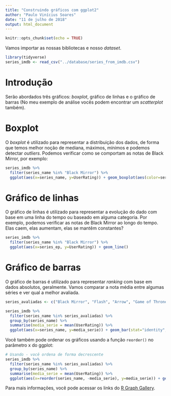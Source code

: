 ```yaml
---
title: "Construindo gráficos com ggplot2"
author: "Paulo Vinícius Soares"
date: "11 de julho de 2018"
output: html_document
---
```


```r
knitr::opts_chunk$set(echo = TRUE)
```

Vamos importar as nossas bibliotecas e nosso _dataset_.
```r
library(tidyverse)
series_imdb <- read_csv("../database/series_from_imdb.csv")
```

# Introdução

Serão abordados três gráficos: _boxplot_, gráfico de linhas e o gráfico de barras (No meu exemplo de análise vocês podem encontrar um _scatterplot_ também).

# Boxplot
O _boxplot_ é utilizado para representar a distribuição dos dados, de forma que temos melhor noção de mediana, máximos, mínimos e podemos detectar _outliers_. Podemos verificar como se comportam as notas de Black Mirror, por exemplo:

```r
series_imdb %>%
  filter(series_name %in% "Black Mirror") %>%
  ggplot(aes(x=series_name, y=UserRating)) + geom_boxplot(aes(color=series_name), show.legend=FALSE)
```

# Gráfico de linhas
O gráfico de linhas é utilizado para representar a evolução do dado com base em uma linha do tempo ou baseado em alguma categoria. Por exemplo, podemos verificar as notas de Black Mirror ao longo do tempo. Elas caem, elas aumentam, elas se mantêm constantes?
```r
series_imdb %>%
  filter(series_name %in% "Black Mirror") %>%
  ggplot(aes(x=series_ep, y=UserRating)) + geom_line()
```

# Gráfico de barras
O gráfico de barras é utilizado para representar _ranking_ com base em dados absolutos, geralmente. Vamos comparar a nota média entre algumas séries e ver qual a melhor avaliada.

```r
series_avaliadas <- c("Black Mirror", "Flash", "Arrow", "Game of Thrones")

series_imdb %>%
  filter(series_name %in% series_avaliadas) %>%
  group_by(series_name) %>%
  summarise(media_serie = mean(UserRating)) %>%
  ggplot(aes(x=series_name, y=media_serie)) + geom_bar(stat="identity", aes(fill=series_name))
```

Você também pode ordenar os gráficos usando a função `reorder()` no parâmetro x do ggplot:
```r
# Usando - você ordena de forma decrescente
series_imdb %>%
  filter(series_name %in% series_avaliadas) %>%
  group_by(series_name) %>%
  summarise(media_serie = mean(UserRating)) %>%
  ggplot(aes(x=reorder(series_name, -media_serie), y=media_serie)) + geom_bar(stat="identity", aes(fill=series_name))
```

Para mais informações, você pode acessar os links do [R Graph Gallery](https://www.r-graph-gallery.com/).
